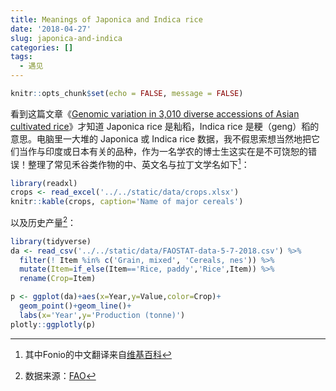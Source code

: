 ```yaml
---
title: Meanings of Japonica and Indica rice
date: '2018-04-27'
slug: japonica-and-indica
categories: []
tags:
  - 遇见
---
```


```r
knitr::opts_chunk$set(echo = FALSE, message = FALSE)
```

看到这篇文章《[Genomic variation in 3,010 diverse accessions of Asian cultivated rice](https://doi.org/10.1038/s41586-018-0063-9)》才知道 Japonica rice 是籼稻，Indica rice 是粳（geng）稻的意思。电脑里一大堆的 Japonica 或 Indica rice 数据，我不假思索想当然地把它们当作与印度或日本有关的品种，作为一名学农的博士生这实在是不可饶恕的错误！整理了常见禾谷类作物的中、英文名与拉丁文学名如下^[其中Fonio的中文翻译来自[维基百科](https://zh.wikipedia.org/zh-cn/%E8%B0%B7%E7%89%A9)]：

```r
library(readxl)
crops <- read_excel('../../static/data/crops.xlsx')
knitr::kable(crops, caption='Name of major cereals')
```

以及历史产量^[数据来源：[FAO](http://www.fao.org/faostat/en/#data)]：

```r
library(tidyverse)
da <- read_csv('../../static/data/FAOSTAT-data-5-7-2018.csv') %>%
  filter(! Item %in% c('Grain, mixed', 'Cereals, nes')) %>%
  mutate(Item=if_else(Item=='Rice, paddy','Rice',Item)) %>%
  rename(Crop=Item)

p <- ggplot(da)+aes(x=Year,y=Value,color=Crop)+
  geom_point()+geom_line()+
  labs(x='Year',y='Production (tonne)')
plotly::ggplotly(p)
```
